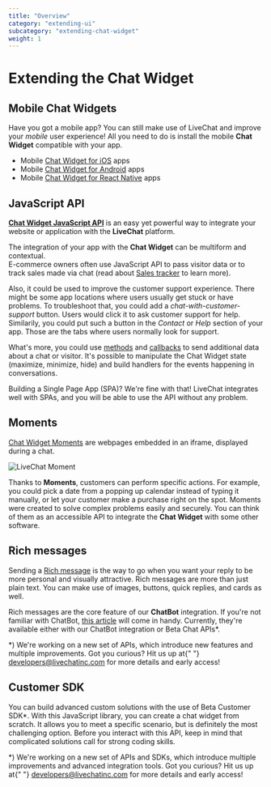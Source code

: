 ```yaml
---
title: "Overview"
category: "extending-ui"
subcategory: "extending-chat-widget"
weight: 1
---
```


# Extending the Chat Widget

## Mobile Chat Widgets

Have you got a mobile app? You can still make use of LiveChat and improve your _mobile_ user experience! All you need to do is install the mobile **Chat Widget** compatible with your app.

- Mobile [Chat Widget for iOS](https://developers.livechatinc.com/docs/ios-widget/) apps
- Mobile [Chat Widget for Android](https://developers.livechatinc.com/docs/android-widget/) apps
- Mobile [Chat Widget for React Native](https://developers.livechatinc.com/docs/react-native-livechat/) apps

## JavaScript API

[**Chat Widget JavaScript API**](https://developers.livechatinc.com/docs/js-api/) is an easy yet powerful way to integrate your website or application with the **LiveChat** platform.

The integration of your app with the **Chat Widget** can be multiform and contextual.  
E-commerce owners often use JavaScript API to pass visitor data or to track sales made via chat (read about [Sales tracker](https://www.livechatinc.com/kb/sales-tracker/) to learn more).

Also, it could be used to improve the customer support experience. There might be some app locations where users usually get stuck or have problems. To troubleshoot that, you could add a _chat-with-customer-support_ button. Users would click it to ask customer support for help. Similarily, you could put such a button in the _Contact_ or _Help_ section of your app. Those are the tabs where users normally look for support.

What's more, you could use [methods](https://developers.livechatinc.com/docs/js-api/#methods) and [callbacks](https://developers.livechatinc.com/docs/js-api/#callbacks) to send additional data about a chat or visitor. It's possible to manipulate the Chat Widget state (maximize, minimize, hide) and build handlers for the events happening in conversations.

Building a Single Page App (SPA)? We're fine with that! LiveChat integrates well with SPAs, and you will be able to use the API without any problem.

## Moments

[Chat Widget Moments](https://developers.livechatinc.com/docs/chat-widget-moments/) are webpages embedded in an iframe, displayed during a chat.

![LiveChat Moment](images/livechat-moments-in-chat.jpg)

Thanks to **Moments**, customers can perform specific actions. For example, you could pick a date from a popping up calendar instead of typing it manually, or let your customer make a purchase right on the spot. Moments were created to solve complex problems easily and securely. You can think of them as an accessible API to integrate the **Chat Widget** with some other software.

## Rich messages

Sending a [Rich message](https://www.livechatinc.com/kb/rich-messages/) is the way to go when you want your reply to be more personal and visually attractive. Rich messages are more than just plain text. You can make use of images, buttons, quick replies, and cards as well.

Rich messages are the core feature of our **ChatBot** integration. If you're not familiar with ChatBot, [this article](https://www.livechatinc.com/kb/chatbots-explained/) will come in handy. Currently, they're available either with our ChatBot integration or Beta Chat APIs\*.

<div class="note">
  *) We're working on a new set of APIs, which introduce new features and
  multiple improvements. Got you curious? Hit us up at{" "}
  <a href="mailto:developers@livechatinc.com">developers@livechatinc.com</a> for
  more details and early access!
</div>

## Customer SDK

You can build advanced custom solutions with the use of Beta Customer SDK\*. With this JavaScript library, you can create a chat widget from scratch. It allows you to meet a specific scenario, but is definitely the most challenging option.
Before you interact with this API, keep in mind that complicated solutions call for strong coding skills.

<div class="note">
  *) We're working on a new set of APIs and SDKs, which introduce multiple
  improvements and advanced integration tools. Got you curious? Hit us up at{" "}
  <a href="mailto:developers@livechatinc.com">developers@livechatinc.com</a> for
  more details and early access!
</div>
